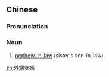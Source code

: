 ==Chinese==
{{zh-forms|type=22}}

===Pronunciation===
{{zh-pron
|m=wàishēngnǚxù
|c=ngoi6 sang1 neoi5 sai3,ngoi6 saang1 neoi5 sai3
|cat=n
}}

===Noun===
{{zh-noun}}

# [[nephew-in-law]] (sister's son-in-law)

[[zh:外甥女婿]]
